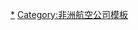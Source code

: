 {{Navbox
| style  = width:800px
| state  = show
| name   = 突尼西亞航空公司
| title  = [[突尼西亞航空公司列表|突尼西亞航空公司]]
| list1  = [[迦太基航空]]‧[[努韋爾航空]]‧[[七航空]]‧[[突尼西亞航空]]‧[[Tunisavia]]
| image  = [[File:Flag of Tunisia.svg|32px]]
}}
<noinclude> 
[[Category:突尼西亞航空公司|*]]
[[Category:非洲航空公司模板]]
</noinclude>